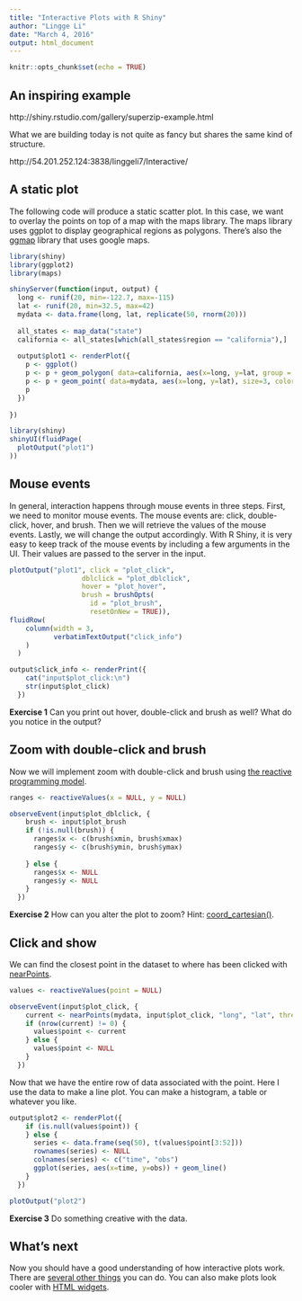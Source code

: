 ```yaml
---
title: "Interactive Plots with R Shiny"
author: "Lingge Li"
date: "March 4, 2016"
output: html_document
---
```


```r
knitr::opts_chunk$set(echo = TRUE)
```

## An inspiring example

http://shiny.rstudio.com/gallery/superzip-example.html

What we are building today is not quite as fancy but shares the same kind of structure.

http://54.201.252.124:3838/linggeli7/Interactive/

## A static plot

The following code will produce a static scatter plot. In this case, we want to overlay the points on top of a map with the maps library. The maps library uses ggplot to display geographical regions as polygons. There's also the [ggmap](https://journal.r-project.org/archive/2013-1/kahle-wickham.pdf) library that uses google maps.

```r
library(shiny)
library(ggplot2)
library(maps)

shinyServer(function(input, output) {
  long <- runif(20, min=-122.7, max=-115)
  lat <- runif(20, min=32.5, max=42)
  mydata <- data.frame(long, lat, replicate(50, rnorm(20)))
  
  all_states <- map_data("state")
  california <- all_states[which(all_states$region == "california"),]
  
  output$plot1 <- renderPlot({
    p <- ggplot()
    p <- p + geom_polygon( data=california, aes(x=long, y=lat, group = group),colour="white", fill="orange" ,alpha = 0.2)
    p <- p + geom_point( data=mydata, aes(x=long, y=lat), size=3, color="red")  
    p
  })
  
})

library(shiny)
shinyUI(fluidPage(
  plotOutput("plot1")
))
```

## Mouse events
In general, interaction happens through mouse events in three steps. First, we need to monitor mouse events. The mouse events are: click, double-click, hover, and brush. Then we will retrieve the values of the mouse events. Lastly, we will change the output accordingly. With R Shiny, it is very easy to keep track of the mouse events by including a few arguments in the UI. Their values are passed to the server in the input.
```r
plotOutput("plot1", click = "plot_click",
                  dblclick = "plot_dblclick",
                  hover = "plot_hover",
                  brush = brushOpts(
                    id = "plot_brush",
                    resetOnNew = TRUE)),
fluidRow(
    column(width = 3,
           verbatimTextOutput("click_info")
    )
  )

output$click_info <- renderPrint({
    cat("input$plot_click:\n")
    str(input$plot_click)
  })
```
**Exercise 1** Can you print out hover, double-click and brush as well? What do you notice in the output?

## Zoom with double-click and brush
Now we will implement zoom with double-click and brush using [the reactive programming model](http://shiny.rstudio.com/articles/reactivity-overview.html).
```r
ranges <- reactiveValues(x = NULL, y = NULL)

observeEvent(input$plot_dblclick, {
    brush <- input$plot_brush
    if (!is.null(brush)) {
      ranges$x <- c(brush$xmin, brush$xmax)
      ranges$y <- c(brush$ymin, brush$ymax)
      
    } else {
      ranges$x <- NULL
      ranges$y <- NULL
    }
  })
```
**Exercise 2** How can you alter the plot to zoom? Hint: [coord_cartesian()](http://docs.ggplot2.org/current/coord_cartesian.html).

## Click and show
We can find the closest point in the dataset to where has been clicked with [nearPoints](http://shiny.rstudio.com/reference/shiny/latest/nearPoints.html).
```r
values <- reactiveValues(point = NULL)

observeEvent(input$plot_click, {
    current <- nearPoints(mydata, input$plot_click, "long", "lat", threshold = 10, maxpoints = 1)
    if (nrow(current) != 0) {
      values$point <- current
    } else {
      values$point <- NULL
    }
  })

```
Now that we have the entire row of data associated with the point. Here I use the data to make a line plot. You can make a histogram, a table or whatever you like.
```r
output$plot2 <- renderPlot({
    if (is.null(values$point)) {
    } else {
      series <- data.frame(seq(50), t(values$point[3:52]))
      rownames(series) <- NULL
      colnames(series) <- c("time", "obs")
      ggplot(series, aes(x=time, y=obs)) + geom_line() 
    }
  })

plotOutput("plot2")
```
**Exercise 3** Do something creative with the data.

## What's next

Now you should have a good understanding of how interactive plots work. There are [several other things](http://shiny.rstudio.com/gallery/plot-interaction-advanced.html) you can do. You can also make plots look cooler with [HTML widgets](http://www.htmlwidgets.org/).